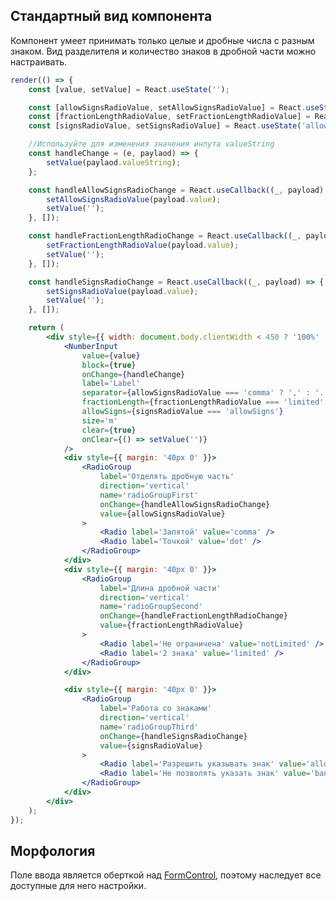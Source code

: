 ## Стандартный вид компонента

Компонент умеет принимать только целые и дробные числа с разным знаком.
Вид разделителя и количество знаков в дробной части можно настраивать.

```jsx live
render(() => {
    const [value, setValue] = React.useState('');

    const [allowSignsRadioValue, setAllowSignsRadioValue] = React.useState('comma');
    const [fractionLengthRadioValue, setFractionLengthRadioValue] = React.useState('notLimited');
    const [signsRadioValue, setSignsRadioValue] = React.useState('allowSigns');

    //Используйте для изменения значения инпута valueString
    const handleChange = (e, paylaod) => {
        setValue(paylaod.valueString);
    };

    const handleAllowSignsRadioChange = React.useCallback((_, payload) => {
        setAllowSignsRadioValue(payload.value);
        setValue('');
    }, []);

    const handleFractionLengthRadioChange = React.useCallback((_, payload) => {
        setFractionLengthRadioValue(payload.value);
        setValue('');
    }, []);

    const handleSignsRadioChange = React.useCallback((_, payload) => {
        setSignsRadioValue(payload.value);
        setValue('');
    }, []);

    return (
        <div style={{ width: document.body.clientWidth < 450 ? '100%' : 320 }}>
            <NumberInput
                value={value}
                block={true}
                onChange={handleChange}
                label='Label'
                separator={allowSignsRadioValue === 'comma' ? ',' : '.'}
                fractionLength={fractionLengthRadioValue === 'limited' ? 2 : undefined}
                allowSigns={signsRadioValue === 'allowSigns'}
                size='m'
                clear={true}
                onClear={() => setValue('')}
            />
            <div style={{ margin: '40px 0' }}>
                <RadioGroup
                    label='Отделять дробную часть'
                    direction='vertical'
                    name='radioGroupFirst'
                    onChange={handleAllowSignsRadioChange}
                    value={allowSignsRadioValue}
                >
                    <Radio label='Запятой' value='comma' />
                    <Radio label='Точкой' value='dot' />
                </RadioGroup>
            </div>
            <div style={{ margin: '40px 0' }}>
                <RadioGroup
                    label='Длина дробной части'
                    direction='vertical'
                    name='radioGroupSecond'
                    onChange={handleFractionLengthRadioChange}
                    value={fractionLengthRadioValue}
                >
                    <Radio label='Не ограничена' value='notLimited' />
                    <Radio label='2 знака' value='limited' />
                </RadioGroup>
            </div>

            <div style={{ margin: '40px 0' }}>
                <RadioGroup
                    label='Работа со знаками'
                    direction='vertical'
                    name='radioGroupThird'
                    onChange={handleSignsRadioChange}
                    value={signsRadioValue}
                >
                    <Radio label='Разрешить указывать знак' value='allowSigns' />
                    <Radio label='Не позволять указать знак' value='banSigns' />
                </RadioGroup>
            </div>
        </div>
    );
});
```

## Морфология

Поле ввода является оберткой над [FormControl](/docs/components-forms-inputs-formcontrol--form-control), поэтому наследует все доступные для него настройки.
